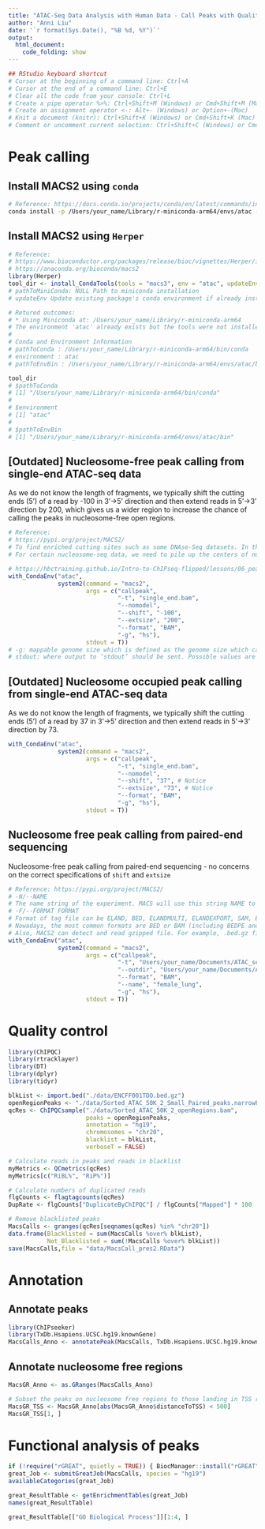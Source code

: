 ```yaml
---
title: "ATAC-Seq Data Analysis with Human Data - Call Peaks with Quality Control"
author: "Anni Liu"
date: '`r format(Sys.Date(), "%B %d, %Y")`'
output: 
  html_document:
    code_folding: show
---
```


```r
## RStudio keyboard shortcut
# Cursor at the beginning of a command line: Ctrl+A
# Cursor at the end of a command line: Ctrl+E
# Clear all the code from your console: Ctrl+L
# Create a pipe operator %>%: Ctrl+Shift+M (Windows) or Cmd+Shift+M (Mac)
# Create an assignment operator <-: Alt+- (Windows) or Option+-(Mac) 
# Knit a document (knitr): Ctrl+Shift+K (Windows) or Cmd+Shift+K (Mac)
# Comment or uncomment current selection: Ctrl+Shift+C (Windows) or Cmd+Shift+C (Mac)
```

# Peak calling
## Install MACS2 using `conda`
```bash
# Reference: https://docs.conda.io/projects/conda/en/latest/commands/install.html
conda install -p /Users/your_name/Library/r-miniconda-arm64/envs/atac -c "bioconda/label/cf201901" macs2
```

## Install MACS2 using `Herper`
```r
# Reference: 
# https://www.bioconductor.org/packages/release/bioc/vignettes/Herper/inst/doc/QuickStart.html
# https://anaconda.org/bioconda/macs2
library(Herper)
tool_dir <- install_CondaTools(tools = "macs3", env = "atac", updateEnv = TRUE)
# pathToMiniConda: NULL Path to miniconda installation
# updateEnv	Update existing package's conda environment if already installed.

# Retured outcomes:
# * Using Miniconda at: /Users/your_name/Library/r-miniconda-arm64
# The environment 'atac' already exists but the tools were not installed because the 'updateEnv' argument was set to FALSE. 
# 
# Conda and Environment Information
# pathToConda : /Users/your_name/Library/r-miniconda-arm64/bin/conda
# environment : atac
# pathToEnvBin : /Users/your_name/Library/r-miniconda-arm64/envs/atac/bin

tool_dir
# $pathToConda
# [1] "/Users/your_name/Library/r-miniconda-arm64/bin/conda"
# 
# $environment
# [1] "atac"
# 
# $pathToEnvBin
# [1] "/Users/your_name/Library/r-miniconda-arm64/envs/atac/bin"
```

## [Outdated] Nucleosome-free peak calling from single-end ATAC-seq data
As we do not know the length of fragments, we typically shift the cutting ends (5') of a read by -100 in 3'->5' direction and then extend reads in 5'->3' direction by 200, which gives us a wider region to increase the chance of calling the peaks in nucleosome-free open regions.
```r
# Reference: 
# https://pypi.org/project/MACS2/
# To find enriched cutting sites such as some DNAse-Seq datasets. In this case, all 5' ends of sequenced reads should be extended in both directions to smooth the pileup signals. If the wanted smoothing window is 200bps, then use --nomodel --shift -100 --extsize 200.
# For certain nucleosome-seq data, we need to pile up the centers of nucleosomes using a half-nucleosome size for wavelet analysis (e.g. NPS algorithm). Since the DNA wrapped on nucleosome is about 147bps, this option can be used: --nomodel --shift 37 --extsize 73.

# https://hbctraining.github.io/Intro-to-ChIPseq-flipped/lessons/06_peak_calling_macs.html
with_CondaEnv("atac",
              system2(command = "macs2",
                      args = c("callpeak",
                               "-t", "single_end.bam",
                               "--nomodel",
                               "--shift", "-100",
                               "--extsize", "200",
                               "--format", "BAM",
                               "-g", "hs"),
                      stdout = T))
# -g: mappable genome size which is defined as the genome size which can be sequenced; some precompiled values provided. The default hs -- 2.7e9 is recommended for human genome. Here are all precompiled parameters for effective genome size: hs: 2.7e9 | mm: 1.87e9 | ce: 9e7 | dm: 1.2e8
# stdout: where output to ‘stdout’ should be sent. Possible values are "", to the R console (the default), NULL or FALSE (discard output), TRUE (capture the output in a character vector) or a character string naming a file.
```

## [Outdated] Nucleosome occupied peak calling from single-end ATAC-seq data
As we do not know the length of fragments, we typically shift the cutting ends (5') of a read by 37 in 3'->5' direction and then extend reads in 5'->3' direction by 73.
```r
with_CondaEnv("atac",
              system2(command = "macs2", 
                      args = c("callpeak", 
                               "-t", "single_end.bam",
                               "--nomodel",
                               "--shift", "37", # Notice
                               "--extsize", "73", # Notice
                               "--format", "BAM",
                               "-g", "hs"),
                      stdout = T))
```

## Nucleosome free peak calling from paired-end sequencing
Nucleosome-free peak calling from paired-end sequencing - no concerns on the correct specifications of `shift` and `extsize`
```r
# Reference: https://pypi.org/project/MACS2/
# -N/--NAME
# The name string of the experiment. MACS will use this string NAME to create output files like NAME_peaks.xls, NAME_negative_peaks.xls, NAME_peaks.bed , NAME_summits.bed, NAME_model.r and so on. So please avoid any confliction between these filenames and your existing files.
# -F/--FORMAT FORMAT
# Format of tag file can be ELAND, BED, ELANDMULTI, ELANDEXPORT, SAM, BAM, BOWTIE, BAMPE, or BEDPE. Default is AUTO which will allow MACS to decide the format automatically. AUTO is also useful when you combine different formats of files. Note that MACS can't detect BAMPE or BEDPE format with AUTO, and you have to implicitly specify the format for BAMPE and BEDPE.
# Nowadays, the most common formats are BED or BAM (including BEDPE and BAMPE). Our recommendation is to convert your data to BED or BAM first.
# Also, MACS2 can detect and read gzipped file. For example, .bed.gz file can be directly used without being uncompressed with --format BED.
with_CondaEnv("atac",
              system2(command = "macs2",
                      args = c("callpeak",
                               "-t", "Users/your_name/Documents/ATAC_seq/Sorted_ATAC_female_lung_bowtie2_chr1X_free.bam", # Nucleosome-free open region BMA file
                               "--outdir", "Users/your_name/Documents/ATAC_seq/Sorted_ATAC_female_lung_bowtie2_chr1X_free_narrowpeak/",
                               "--format", "BAM",
                               "--name", "female_lung",
                               "-g", "hs"),
                      stdout = T))
```

# Quality control
```r
library(ChIPQC)
library(rtracklayer)
library(DT)
library(dplyr)
library(tidyr)

blkList <- import.bed("./data/ENCFF001TDO.bed.gz")
openRegionPeaks <- "./data/Sorted_ATAC_50K_2_Small_Paired_peaks.narrowPeak/Sorted_ATAC_50K_2_Small_Paired_peaks.narrowPeak"
qcRes <- ChIPQCsample("./data/Sorted_ATAC_50K_2_openRegions.bam",
                      peaks = openRegionPeaks,
                      annotation = "hg19",
                      chromosomes = "chr20",
                      blacklist = blkList,
                      verboseT = FALSE)
```

```r
# Calculate reads in peaks and reads in blacklist
myMetrics <- QCmetrics(qcRes)
myMetrics[c("RiBL%", "RiP%")]

# Calculate numbers of duplicated reads 
flgCounts <- flagtagcounts(qcRes)
DupRate <- flgCounts["DuplicateByChIPQC"] / flgCounts["Mapped"] * 100
```

```r
# Remove blacklisted peaks
MacsCalls <- granges(qcRes[seqnames(qcRes) %in% "chr20"])
data.frame(Blacklisted = sum(MacsCalls %over% blkList),
           Not_Blacklisted = sum(!MacsCalls %over% blkList))
save(MacsCalls,file = "data/MacsCall_pres2.RData")
```

# Annotation
## Annotate peaks
```r
library(ChIPseeker)
library(TxDb.Hsapiens.UCSC.hg19.knownGene)
MacsCalls_Anno <- annotatePeak(MacsCalls, TxDb.Hsapiens.UCSC.hg19.knownGene)
```

## Annotate nucleosome free regions
```r
MacsGR_Anno <- as.GRanges(MacsCalls_Anno)

# Subset the peaks on nucleosome free regions to those landing in TSS regions (+/-500)
MacsGR_TSS <- MacsGR_Anno[abs(MacsGR_Anno$distanceToTSS) < 500]
MacsGR_TSS[1, ]
```

# Functional analysis of peaks
```r
if (!require("rGREAT", quietly = TRUE)) { BiocManager::install("rGREAT"); library(rGREAT) } else { library(rGREAT) }
great_Job <- submitGreatJob(MacsCalls, species = "hg19")
availableCategories(great_Job)

great_ResultTable <- getEnrichmentTables(great_Job)
names(great_ResultTable)

great_ResultTable[["GO Biological Process"]][1:4, ]
```

